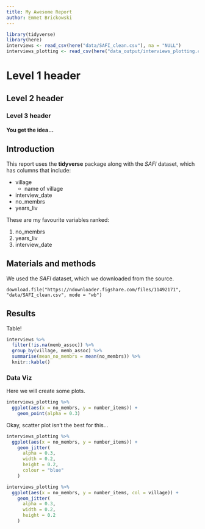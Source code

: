 ```yaml
---
title: My Awesome Report
author: Emmet Brickowski
---
```


```r
library(tidyverse)
library(here)
interviews <- read_csv(here("data/SAFI_clean.csv"), na = "NULL")
interviews_plotting <- read_csv(here("data_output/interviews_plotting.csv"))
```

# Level 1 header
## Level 2 header
### Level 3 header
#### You get the idea...

## Introduction

This report uses the **tidyverse** package along with the *SAFI*
dataset, which has columns that include:

- village
  + name of village
- interview_date
- no_membrs
- years_liv

These are my favourite variables ranked:

1. no_membrs
2. years_liv
3. interview_date

## Materials and methods

We used the *SAFI* dataset, which we downloaded from the source.

```
download.file("https://ndownloader.figshare.com/files/11492171", "data/SAFI_clean.csv", mode = "wb")
```

## Results

Table!

```r
interviews %>%
  filter(!is.na(memb_assoc)) %>% 
  group_by(village, memb_assoc) %>% 
  summarise(mean_no_membrs = mean(no_membrs)) %>% 
  knitr::kable()
```

### Data Viz

Here we will create some plots.

```r
interviews_plotting %>% 
  ggplot(aes(x = no_membrs, y = number_items)) +
    geom_point(alpha = 0.3)
```

Okay, scatter plot isn't the best for this...

```r
interviews_plotting %>% 
  ggplot(aes(x = no_membrs, y = number_items)) +
    geom_jitter(
      alpha = 0.3,
      width = 0.2,
      height = 0.2,
      colour = "blue"
    )
```

```r
interviews_plotting %>% 
  ggplot(aes(x = no_membrs, y = number_items, col = village)) +
    geom_jitter(
      alpha = 0.3,
      width = 0.2,
      height = 0.2
    )
```
